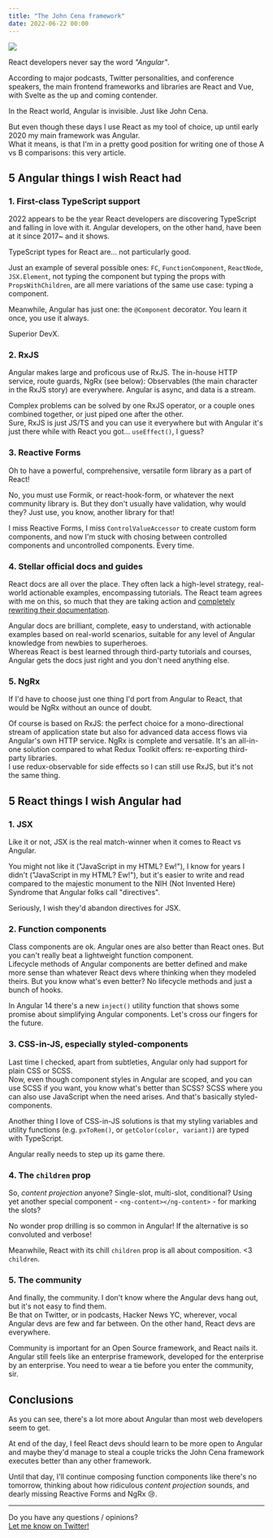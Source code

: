 ```yaml
---
title: "The John Cena framework"
date: 2022-06-22 00:00
---
```



<UiFigureWithCaption caption='<a href="https://commons.wikimedia.org/wiki/File:John_Cena_-_You_Can%27t_See_Me.jpg">Army Spc. Christopher Admire, 55th Signal Company</a>, Public domain, via Wikimedia Commons'>

![](../assets/images/posts/2022-06-22-angular-vs-react/John_Cena_-_You_Can't_See_Me.jpeg)

</UiFigureWithCaption>

React developers never say the word *"Angular"*.

According to major podcasts, Twitter personalities, and conference speakers, the main frontend frameworks and libraries are React and Vue, with Svelte as the up and coming contender.

In the React world, Angular is invisible. Just like John Cena.

But even though these days I use React as my tool of choice, up until early 2020 my main framework was Angular.  
What it means, is that I'm in a pretty good position for writing one of those A vs B comparisons: this very article.

## 5 Angular things I wish React had

### 1. First-class TypeScript support

2022 appears to be the year React developers are discovering TypeScript and falling in love with it. Angular developers, on the other hand, have been at it since 2017~ and it shows.

TypeScript types for React are... not particularly good.

Just an example of several possible ones: `FC`, `FunctionComponent`, `ReactNode`, `JSX.Element`, not typing the component but typing the props with `PropsWithChildren`, are all mere variations of the same use case: typing a component.

Meanwhile, Angular has just one: the `@Component` decorator. You learn it once, you use it always.

Superior DevX.

### 2. RxJS

Angular makes large and proficous use of RxJS. The in-house HTTP service, route guards, NgRx (see below): Observables (the main character in the RxJS story) are everywhere. Angular is async, and data is a stream.

Complex problems can be solved by one RxJS operator, or a couple ones combined together, or just piped one after the other.  
Sure, RxJS is just JS/TS and you can use it everywhere but with Angular it's just there while with React you got... `useEffect()`, I guess?

### 3. Reactive Forms

Oh to have a powerful, comprehensive, versatile form library as a part of React!

No, you must use Formik, or react-hook-form, or whatever the next community library is. But they don't usually have validation, why would they? Just use, you know, another library for that!  

I miss Reactive Forms, I miss `ControlValueAccessor` to create custom form components, and now I'm stuck with chosing between controlled components and uncontrolled components. Every time.

### 4. Stellar official docs and guides

React docs are all over the place. They often lack a high-level strategy, real-world actionable examples, encompassing tutorials. The React team agrees with me on this, so much that they are taking action and [completely rewriting their documentation](https://beta.reactjs.org/).

Angular docs are brilliant, complete, easy to understand, with actionable examples based on real-world scenarios, suitable for any level of Angular knowledge from newbies to superheroes.  
Whereas React is best learned through third-party tutorials and courses, Angular gets the docs just right and you don't need anything else.

### 5. NgRx

If I'd have to choose just one thing I'd port from Angular to React, that would be NgRx without an ounce of doubt.

Of course is based on RxJS: the perfect choice for a mono-directional stream of application state but also for advanced data access flows via Angular's own HTTP service. NgRx is complete and versatile. It's an all-in-one solution compared to what Redux Toolkit offers: re-exporting third-party libraries.  
I use redux-observable for side effects so I can still use RxJS, but it's not the same thing.

## 5 React things I wish Angular had

### 1. JSX

Like it or not, JSX is the real match-winner when it comes to React vs Angular.

You might not like it ("JavaScript in my HTML? Ew!"), I know for years I didn't ("JavaScript in my HTML? Ew!"), but it's easier to write and read compared to the majestic monument to the NIH (Not Invented Here) Syndrome that Angular folks call "directives".

Seriously, I wish they'd abandon directives for JSX.

### 2. Function components

Class components are ok. Angular ones are also better than React ones. But you can't really beat a lightweight function component.  
Lifecycle methods of Angular components are better defined and make more sense than whatever React devs where thinking when they modeled theirs. But you know what's even better? No lifecycle methods and just a bunch of hooks.

In Angular 14 there's a new `inject()` utility function that shows some promise about simplifying Angular components. Let's cross our fingers for the future.

### 3. CSS-in-JS, especially styled-components

Last time I checked, apart from subtleties, Angular only had support for plain CSS or SCSS.  
Now, even though component styles in Angular are scoped, and you can use SCSS if you want, you know what's better than SCSS? SCSS where you can also use JavaScript when the need arises. And that's basically styled-components.

Another thing I love of CSS-in-JS solutions is that my styling variables and utility functions (e.g. `pxToRem()`, or `getColor(color, variant)`) are typed with TypeScript.

Angular really needs to step up its game there.

### 4. The `children` prop

So, *content projection* anyone? Single-slot, multi-slot, conditional? Using yet another special component - `<ng-content></ng-content>` - for marking the slots?

No wonder prop drilling is so common in Angular! If the alternative is so convoluted and verbose!

Meanwhile, React with its chill `children` prop is all about composition. <3 `children`.

### 5. The community

And finally, the community. I don't know where the Angular devs hang out, but it's not easy to find them.  
Be that on Twitter, or in podcasts, Hacker News YC, wherever, vocal Angular devs are few and far between. On the other hand, React devs are everywhere.

Community is important for an Open Source framework, and React nails it. Angular still feels like an enterprise framework, developed for the enterprise by an enterprise. You need to wear a tie before you enter the community, sir.

## Conclusions

As you can see, there's a lot more about Angular than most web developers seem to get.

At end of the day, I feel React devs should learn to be more open to Angular and maybe they'd manage to steal a couple tricks the John Cena framework executes better than any other framework.

Until that day, I'll continue composing function components like there's no tomorrow, thinking about how ridiculous *content projection* sounds, and dearly missing Reactive Forms and NgRx 😢.

----

Do you have any questions / opinions?  
[Let me know on Twitter!](https://twitter.com/intent/tweet?text=So%2C%20about%20https%3A%2F%2Fwww.williamghelfi.com%2Fblog%2F2022-06-22-angular-vs-react%2F%20by%20%40trumbitta%20...)

